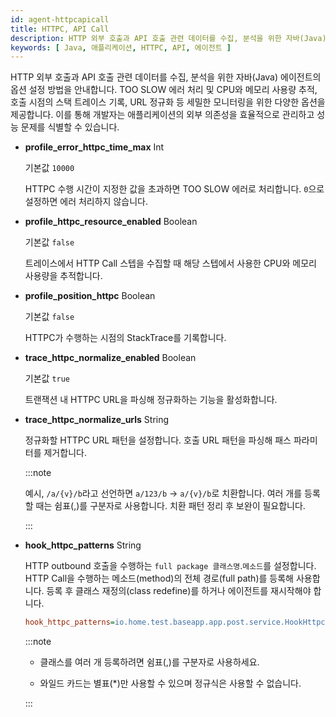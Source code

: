 ```yaml
---
id: agent-httpcapicall
title: HTTPC, API Call
description: HTTP 외부 호출과 API 호출 관련 데이터를 수집, 분석을 위한 자바(Java) 에이전트의 옵션 설정 방법을 안내합니다. TOO SLOW 에러 처리 및 CPU와 메모리 사용량 추적, 호출 시점의 스택 트레이스 기록, URL 정규화 등 세밀한 모니터링을 위한 다양한 옵션을 제공합니다. 이를 통해 개발자는 애플리케이션의 외부 의존성을 효율적으로 관리하고 성능 문제를 식별할 수 있습니다.
keywords: [ Java, 애플리케이션, HTTPC, API, 에이전트 ]
---
```


HTTP 외부 호출과 API 호출 관련 데이터를 수집, 분석을 위한 자바(Java) 에이전트의 옵션 설정 방법을 안내합니다. TOO SLOW 에러 처리 및 CPU와 메모리 사용량 추적, 호출 시점의 스택 트레이스 기록, URL 정규화 등 세밀한 모니터링을 위한 다양한 옵션을 제공합니다. 이를 통해 개발자는 애플리케이션의 외부 의존성을 효율적으로 관리하고 성능 문제를 식별할 수 있습니다.

* **profile_error_httpc_time_max** <span class='type'>Int</span>

  기본값 `10000`

  HTTPC 수행 시간이 지정한 값을 초과하면 TOO SLOW 에러로 처리합니다. `0`으로 설정하면 에러 처리하지 않습니다.

* **profile_httpc_resource_enabled** <span class='type'>Boolean</span>

  기본값 `false`

  트레이스에서 HTTP Call 스텝을 수집할 때 해당 스텝에서 사용한 CPU와 메모리 사용량을 추적합니다.

* **profile_position_httpc** <span class='type'>Boolean</span>

  기본값 `false`

  HTTPC가 수행하는 시점의 StackTrace를 기록합니다.

* **trace_httpc_normalize_enabled** <span class='type'>Boolean</span>

  기본값 `true`

  트랜잭션 내 HTTPC URL을 파싱해 정규화하는 기능을 활성화합니다.

* **trace_httpc_normalize_urls** <span class='type'>String</span>

  정규화할 HTTPC URL 패턴을 설정합니다. 호출 URL 패턴을 파싱해 패스 파라미터를 제거합니다.
  
  :::note

  예시, `/a/{v}/b`라고 선언하면 `a/123/b` → `a/{v}/b`로 치환합니다. 여러 개를 등록할 때는 쉼표(,)를 구분자로 사용합니다. 치환 패턴 정리 후 보완이 필요합니다.

  :::

* **hook_httpc_patterns** <span class='type'>String</span>

  HTTP outbound 호출을 수행하는 `full package 클래스명`.`메소드`를 설정합니다. HTTP Call을 수행하는 메소드(method)의 전체 경로(full path)를 등록해 사용합니다. 등록 후 클래스 재정의(class redefine)를 하거나 에이전트를 재시작해야 합니다.

  ```ini title='whatap.conf'
  hook_httpc_patterns=io.home.test.baseapp.app.post.service.HookHttpcService.*
  ```

  :::note

  * 클래스를 여러 개 등록하려면 쉼표(,)를 구분자로 사용하세요. 
  
  * 와일드 카드는 별표(*)만 사용할 수 있으며 정규식은 사용할 수 없습니다.
  
  :::